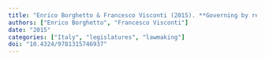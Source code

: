 ```yaml
---
title: "Enrico Borghetto & Francesco Visconti (2015). **Governing by revising. A study on post-enactment policy change in Italy**. In Nicolò Conti, Francesco Marangoni (eds.), *The Challenge of Coalition Government: The Italian case* pp. 106--127 Routledge."
authors: ["Enrico Borghetto", "Francesco Visconti"]
date: "2015"
categories: ["Italy", "legislatures", "lawmaking"]
doi: "10.4324/9781315746937"
---
```

